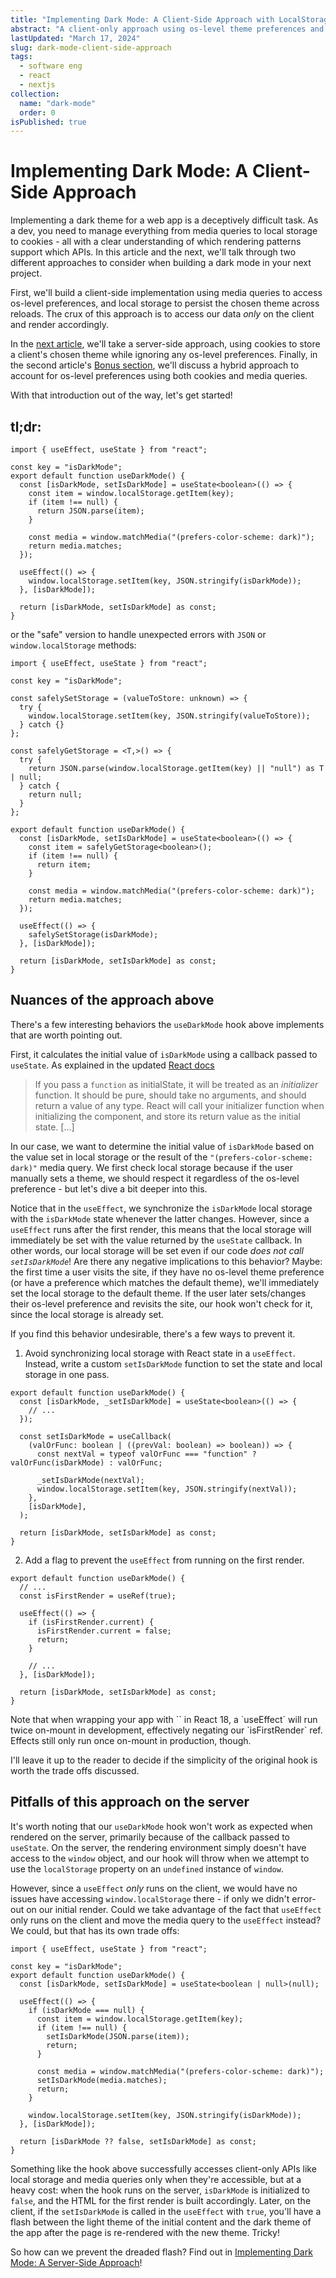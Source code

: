 ```yaml
---
title: "Implementing Dark Mode: A Client-Side Approach with LocalStorage"
abstract: "A client-only approach using os-level theme preferences and local storage"
lastUpdated: "March 17, 2024"
slug: dark-mode-client-side-approach
tags:
  - software eng
  - react
  - nextjs
collection:
  name: "dark-mode"
  order: 0
isPublished: true
---
```


# Implementing Dark Mode: A Client-Side Approach

Implementing a dark theme for a web app is a deceptively difficult task. As a dev, you need to
manage everything from media queries to local storage to cookies - all with a clear understanding of
which rendering patterns support which APIs. In this article and the next, we'll talk through two
different approaches to consider when building a dark mode in your next project.

First, we'll build a client-side implementation using media queries to access os-level preferences,
and local storage to persist the chosen theme across reloads. The crux of this approach is to access
our data _only_ on the client and render accordingly.

In the [next article](/blog/dark-mode-server-side-approach), we'll take a server-side approach,
using cookies to store a client's chosen theme while ignoring any os-level preferences. Finally, in
the second article's
[Bonus section](/blog/dark-mode-server-side-approach#bonus-accounting-for-an-oslevel-theme-preference),
we'll discuss a hybrid approach to account for os-level preferences using both cookies and media
queries.

With that introduction out of the way, let's get started!

## tl;dr:

```tsx
import { useEffect, useState } from "react";

const key = "isDarkMode";
export default function useDarkMode() {
  const [isDarkMode, setIsDarkMode] = useState<boolean>(() => {
    const item = window.localStorage.getItem(key);
    if (item !== null) {
      return JSON.parse(item);
    }

    const media = window.matchMedia("(prefers-color-scheme: dark)");
    return media.matches;
  });

  useEffect(() => {
    window.localStorage.setItem(key, JSON.stringify(isDarkMode));
  }, [isDarkMode]);

  return [isDarkMode, setIsDarkMode] as const;
}
```

or the "safe" version to handle unexpected errors with `JSON` or `window.localStorage` methods:

```tsx
import { useEffect, useState } from "react";

const key = "isDarkMode";

const safelySetStorage = (valueToStore: unknown) => {
  try {
    window.localStorage.setItem(key, JSON.stringify(valueToStore));
  } catch {}
};

const safelyGetStorage = <T,>() => {
  try {
    return JSON.parse(window.localStorage.getItem(key) || "null") as T | null;
  } catch {
    return null;
  }
};

export default function useDarkMode() {
  const [isDarkMode, setIsDarkMode] = useState<boolean>(() => {
    const item = safelyGetStorage<boolean>();
    if (item !== null) {
      return item;
    }

    const media = window.matchMedia("(prefers-color-scheme: dark)");
    return media.matches;
  });

  useEffect(() => {
    safelySetStorage(isDarkMode);
  }, [isDarkMode]);

  return [isDarkMode, setIsDarkMode] as const;
}
```

## Nuances of the approach above

There's a few interesting behaviors the `useDarkMode` hook above implements that are worth pointing
out.

First, it calculates the initial value of `isDarkMode` using a callback passed to `useState`. As
explained in the updated [React docs](https://react.dev/reference/react/useState#parameters)

> If you pass a `function` as initialState, it will be treated as an _initializer_ function. It
> should be pure, should take no arguments, and should return a value of any type. React will call
> your initializer function when initializing the component, and store its return value as the
> initial state. [...]

In our case, we want to determine the initial value of `isDarkMode` based on the value set in local
storage or the result of the `"(prefers-color-scheme: dark)"` media query. We first check local
storage because if the user manually sets a theme, we should respect it regardless of the os-level
preference - but let's dive a bit deeper into this.

Notice that in the `useEffect`, we synchronize the `isDarkMode` local storage with the `isDarkMode`
state whenever the latter changes. However, since a `useEffect` runs after the first render, this
means that the local storage will immediately be set with the value returned by the `useState`
callback. In other words, our local storage will be set even if our code _does not call
`setIsDarkMode`_! Are there any negative implications to this behavior? Maybe: the first time a user
visits the site, if they have no os-level theme preference (or have a preference which matches the
default theme), we'll immediately set the local storage to the default theme. If the user later
sets/changes their os-level preference and revisits the site, our hook won't check for it, since the
local storage is already set.

If you find this behavior undesirable, there's a few ways to prevent it.

1. Avoid synchronizing local storage with React state in a `useEffect`. Instead, write a custom
   `setIsDarkMode` function to set the state and local storage in one pass.

```tsx
export default function useDarkMode() {
  const [isDarkMode, _setIsDarkMode] = useState<boolean>(() => {
    // ...
  });

  const setIsDarkMode = useCallback(
    (valOrFunc: boolean | ((prevVal: boolean) => boolean)) => {
      const nextVal = typeof valOrFunc === "function" ? valOrFunc(isDarkMode) : valOrFunc;

      _setIsDarkMode(nextVal);
      window.localStorage.setItem(key, JSON.stringify(nextVal));
    },
    [isDarkMode],
  );

  return [isDarkMode, setIsDarkMode] as const;
}
```

2. Add a flag to prevent the `useEffect` from running on the first render.

```tsx
export default function useDarkMode() {
  // ...
  const isFirstRender = useRef(true);

  useEffect(() => {
    if (isFirstRender.current) {
      isFirstRender.current = false;
      return;
    }

    // ...
  }, [isDarkMode]);

  return [isDarkMode, setIsDarkMode] as const;
}
```

<Info>
  Note that when wrapping your app with `<StrictMode />` in React 18, a `useEffect` will run twice
  on-mount in development, effectively negating our `isFirstRender` ref. Effects still only run once
  on-mount in production, though.
</Info>

I'll leave it up to the reader to decide if the simplicity of the original hook is worth the trade
offs discussed.

## Pitfalls of this approach on the server

It's worth noting that our `useDarkMode` hook won't work as expected when rendered on the server,
primarily because of the callback passed to `useState`. On the server, the rendering environment
simply doesn't have access to the `window` object, and our hook will throw when we attempt to use
the `localStorage` property on an `undefined` instance of `window`.

However, since a `useEffect` _only_ runs on the client, we would have no issues have accessing
`window.localStorage` there - if only we didn't error-out on our initial render. Could we take
advantage of the fact that `useEffect` only runs on the client and move the media query to the
`useEffect` instead? We could, but that has its own trade offs:

```tsx
import { useEffect, useState } from "react";

const key = "isDarkMode";
export default function useDarkMode() {
  const [isDarkMode, setIsDarkMode] = useState<boolean | null>(null);

  useEffect(() => {
    if (isDarkMode === null) {
      const item = window.localStorage.getItem(key);
      if (item !== null) {
        setIsDarkMode(JSON.parse(item));
        return;
      }

      const media = window.matchMedia("(prefers-color-scheme: dark)");
      setIsDarkMode(media.matches);
      return;
    }

    window.localStorage.setItem(key, JSON.stringify(isDarkMode));
  }, [isDarkMode]);

  return [isDarkMode ?? false, setIsDarkMode] as const;
}
```

Something like the hook above successfully accesses client-only APIs like local storage and media
queries only when they're accessible, but at a heavy cost: when the hook runs on the server,
`isDarkMode` is initialized to `false`, and the HTML for the first render is built accordingly.
Later, on the client, if the `setIsDarkMode` is called in the `useEffect` with `true`, you'll have a
flash between the light theme of the initial content and the dark theme of the app after the page is
re-rendered with the new theme. Tricky!

So how can we prevent the dreaded flash? Find out in
[Implementing Dark Mode: A Server-Side Approach](/blog/dark-mode-server-side-approach)!
